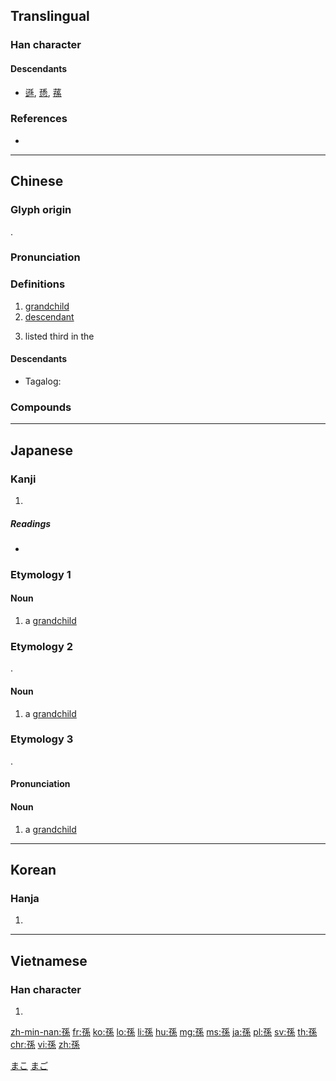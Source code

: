 {{character info/new}}
{{also|孙}}
==Translingual==

===Han character===
{{Han char|rn=39|rad=子|as=07|sn=10|four=12493|canj=NDHVF|ids=⿰子系}}

====Descendants====
* [[遜]], [[愻]], [[蓀]]

===References===
* {{Han ref|kx=0279.230|dkj=06987|dj=0548.190|hdz=21016.050|uh=5B6B|ud=23403|bh=AE5D|bd=44637}}

----

==Chinese==
{{zh-forms|s=孙}}

===Glyph origin===
{{Han etym}}
{{Han compound|子|系|t1=son|t2=continue|ls=ic}}.

===Pronunciation===
{{zh-pron
|m=sūn
|c=syun1
|h=pfs=sûn
|md=sŏng
|mn=sun
|w=1sen
|mc=y
|oc=y
|cat=n,pn
}}

===Definitions===
{{zh-hanzi}}

# [[grandchild]]
# [[descendant]]
# {{surname|lang=zh|dot=,}} listed third in the ''{{w|Baijiaxing}}''

====Descendants====
* {{qualifier|Hokkien dialect}} Tagalog: {{l|tl|Suan}}

===Compounds===
{{zh-der|不肖子孫|亞馬孫河|仍孫|來孫|兒孫|內孫|公子王孫|公孫樹|參孫|叔孫|吃子孫飯|名落孫山|含飴弄孫|土行孫|外孫|外孫女|多子多孫|天孫|太孫|女孫|姪孫|嫡孫|嫡孫承重|子子孫孫|子孝孫賢|子孫|子孫桶|子孫滿堂|孝子慈孫|孝子賢孫|孫兒|孫女|孫女婿|孫子|孫子兵法|孫山之外|孫康映雪|孫悟空|孫晨稿席|孫枝|孫竹|孫絡|封祖蔭孫|徒子徒孫|徠孫|德流子孫|慈孫孝子|慶流子孫|打剌孫|承重孫|抱子弄孫|斷子絕孫|曾孫|桂子蘭孫|毓子孕孫|炎黃子孫|烏孫|燕啄皇孫|猞猁孫|猴孫王|玄孫|王孫|王孫公子|百子千孫|祖孫|竹孫|答剌孫|系孫|絕子絕孫|耳孫|落孫山|裝孫子|西姆孫線|詒厥孫謀|貽厥孫謀|適孫|重孫|重孫女|重孫媳|長孫|長孫媳|雲孫|龍孫|龍孫帝子}}

----

==Japanese==
===Kanji===
{{ja-kanji|grade=4|rs=子07}}

# {{defn|lang=ja|sort=子07}}

=====Readings=====
* {{ja-readings|goon=[[そん]] (son)|kanon=[[そん]] (son)|kun=[[まご]] (mago)|nanori=[[さね]] (sane), [[ただ]] (tada), [[ひこ]] (hiko), [[ひろ]] (hiro)}}

===Etymology 1===
{{ja-kanjitab|むまご|yomi=k}}
{{rfe|lang=ja}}

====Noun====
{{ja-noun|むまご}}

# a [[grandchild]]

===Etymology 2===
{{ja-kanjitab|うまご|yomi=k}}
{{IPAchar|mumago → umago}}.

====Noun====
{{ja-noun|うまご}}

# a [[grandchild]]

===Etymology 3===
{{ja-kanjitab|まご|yomi=k}}
{{IPAchar|umago → mago}}.

====Pronunciation====
{{ja-pron|acc=2|y=k|まご}}

====Noun====
{{ja-noun|まご}}

# a [[grandchild]]

[[Category:Japanese basic words|まこ]]
[[Category:ja:Family|まご]]

----

==Korean==

===Hanja===
{{ko-hanja|hangeul=손|rv=son|mr=son}}

# {{defn|lang=ko|sort=子07}}

----

==Vietnamese==

===Han character===
{{vi-readings|rs=子07|hanviet=[[tôn]], [[cháu]], [[tun]]}}

# {{defn|vi}}

[[zh-min-nan:孫]]
[[fr:孫]]
[[ko:孫]]
[[lo:孫]]
[[li:孫]]
[[hu:孫]]
[[mg:孫]]
[[ms:孫]]
[[ja:孫]]
[[pl:孫]]
[[sv:孫]]
[[th:孫]]
[[chr:孫]]
[[vi:孫]]
[[zh:孫]]